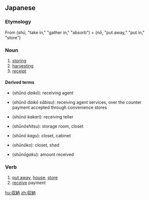 ==Japanese==
{{ja-kanjitab|しゅう|のう|yomi=on}}

===Etymology===
From {{m|ja|収|sc=Jpan}} (''shū'', "take in," "gather in," "absorb") + {{m|ja|納|sc=Jpan}} (''nō'', "put away," "put in," "store")

===Noun===
{{ja-noun|しゅうのう}}

# [[storing]]
# [[harvesting]]
# [[receipt]]

====Derived terms====
{{der-top}}
* {{l|ja|収納代行}} (''shūnō daikō''): receiving agent
* {{l|ja|収納代行サービス}} (''shūnō daikō sābisu''): receiving agent services, over the counter payment accepted through convenience stores
* {{l|ja|収納係り}} (''shūnō kakari''): receiving teller
* {{l|ja|収納室}} (''shūnōshitsu''): storage room, closet
{{der-mid}}
* {{l|ja|収納家具}} (''shūnō kagu''): closet, cabinet
* {{l|ja|収納庫}} (''shūnōko''): closet, shed
* {{l|ja|収納額}} (''shūnōgaku''): amount received
{{der-bottom}}

===Verb===
{{ja-verb-suru|しゅうのう}}

# [[put away]], [[house]], [[store]]
# [[receive]] payment

[[hu:収納]]
[[zh:収納]]